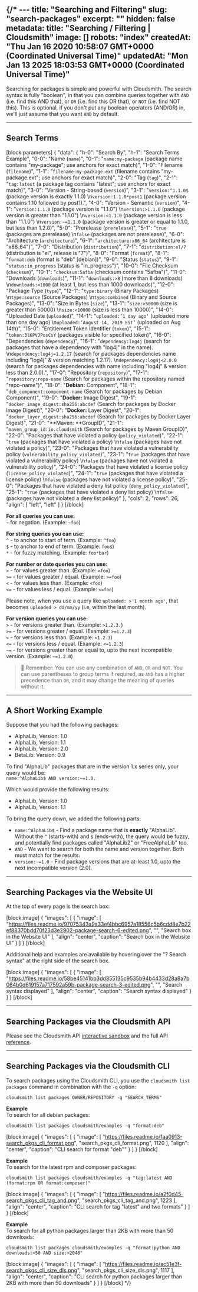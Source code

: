 {/* ---
title: "Searching and Filtering"
slug: "search-packages"
excerpt: ""
hidden: false
metadata: 
  title: "Searching / Filtering | Cloudsmith"
  image: []
  robots: "index"
createdAt: "Thu Jan 16 2020 10:58:07 GMT+0000 (Coordinated Universal Time)"
updatedAt: "Mon Jan 13 2025 18:03:53 GMT+0000 (Coordinated Universal Time)"
---
Searching for packages is simple and powerful with Cloudsmith. The search syntax is fully "boolean", in that you can combine queries together with `AND` (i.e. find this AND that), or `OR` (i.e. find this OR that), or `NOT` (i.e. find NOT this). This is optional, if you don't put any boolean operators (AND/OR) in, we'll just assume that you want `AND` by default.

***

## Search Terms

[block:parameters]
{
  "data": {
    "h-0": "Search By",
    "h-1": "Search Terms Example",
    "0-0": "Name (`name`)",
    "0-1": "`name:my-package` (package name contains \"my-package\"; use anchors for exact match)",
    "1-0": "Filename (`filename`)",
    "1-1": "`filename:my-package.ext` (filename contains \"my-package.ext\"; use anchors for exact match)",
    "2-0": "Tag (`tag`)",
    "2-1": "`tag:latest` (a package tag contains \"latest\"; use anchors for exact match)",
    "3-0": "Version - String-based (`version`)",
    "3-1": "`version:^1.1.0$` (package version is exactly 1.1.0)  \n`version:1.1.0*post1` (package version contains 1.10 followed by post1).",
    "4-0": "Version - Semantic (`version`)",
    "4-1": "`version:1.1.0` (package version is \"1.1.0\")  \n`version:>1.1.0` (package version is greater than \"1.1.0\")  \n`version:<1.1.0` (package version is less than \"1.1.0\")  \n`version:~=1.1.0` (package version is greater or equal to 1.1.0, but less than 1.2.0)",
    "5-0": "Prerelease (`prerelease`)",
    "5-1": "`true` (packages are prerelease)  \n`false` (packages are not prerelease)",
    "6-0": "Architecture (`architecture`)",
    "6-1": "`architecture:x86_64` (architecture is \"x86_64\")",
    "7-0": "Distribution (`distribution`)",
    "7-1": "`distribution:el/7` (distribution is \"el\", release is \"7\")",
    "8-0": "Format (`format`)",
    "8-1": "`format:deb` (format is \"deb\" [debian])",
    "9-0": "Status (`status`)",
    "9-1": "`status:in_progress` (status is \"in_progress\")",
    "10-0": "File Checksum (`checksum`)",
    "10-1": "`checksum:5afba` (checksum contains \"5afba\")",
    "11-0": "Downloads (`downloads`)",
    "11-1": "`downloads:>8` (more than 8 downloads)  \n`downloads:<1000` (at least 1, but less than 1000 downloads)",
    "12-0": "Package Type (`type`)",
    "12-1": "`type:binary` (Binary Packages)  \n`type:source` (Source Packages)  \n`type:combined` (Binary and Source Packages)",
    "13-0": "Size in Bytes (`size`)",
    "13-1": "`size:>50000` (size is greater than 50000)  \n`size:<10000` (size is less than 10000)",
    "14-0": "Uploaded Date (`uploaded`)",
    "14-1": "`uploaded:’1 day ago’` (uploaded more than one day ago)  \n`uploaded:’August 14, 2019 EST’` (uploaded on Aug 14th)",
    "15-0": "Entitlement Token Identifier (`token`)",
    "15-1": "`token:3lKPVJPosCsY` (packages visible for specified token)",
    "16-0": "Dependencies (`dependency`)",
    "16-1": "`dependency:log4j` (search for packages that have a dependency with \"log4j\" in the name).  \n`dependency:log4j=1.2.17` (search for packages dependencies name including \"log4j\" & version matching 1.2.17).  \n`dependency:log4j<2.0.0` (search for packages dependencies with name including \"log4j\" & version less than 2.0.0).",
    "17-0": "Repository (`repository`)",
    "17-1": "`repository:repo-name` (Search for packages within the repository named \"repo-name\")",
    "18-0": "**Debian:** Component",
    "18-1": "`deb_component:component-name` (Search for packages by Debian Component)",
    "19-0": "**Docker:** Image Digest",
    "19-1": "`docker_image_digest:sha256:abcdef` (Search for packages by Docker Image Digest)",
    "20-0": "**Docker:** Layer Digest",
    "20-1": "`docker_layer_digest:sha256:abcdef` (Search for packages by Docker Layer Digest)",
    "21-0": "**Maven: **GroupID",
    "21-1": "`maven_group_id:io.cloudsmith` (Search for packages by Maven GroupID)",
    "22-0": "Packages that have violated a policy (`policy_violated`)",
    "22-1": "`true` (packages that have violated a policy)  \n`false` (packages have not violated a policy)",
    "23-0": "Packages that have violated a vulnerability policy (`vulnerability_policy_violated`)",
    "23-1": "`true` (packages that have violated a vulnerability policy)  \n`false` (packages have not violated a vulnerability policy)",
    "24-0": "Packages that have violated a license policy (`license_policy_violated`)",
    "24-1": "`true` (packages that have violated a license policy)  \n`false` (packages have not violated a license policy)",
    "25-0": "Packages that have violated a deny list policy (`deny_policy_violated`)",
    "25-1": "`true` (packages that have violated a deny list policy)  \n`false` (packages have not violated a deny list policy)"
  },
  "cols": 2,
  "rows": 26,
  "align": [
    "left",
    "left"
  ]
}
[/block]


**For all queries you can use:**  
`~` for negation.  (Example: `~foo`)

**For string queries you can use:**  
`^`   - to anchor to start of term.  (Example: `^foo`)  
`$` -  to anchor to end of term.  (Example: `foo$`)  
`*`  -  for fuzzy matching.  (Example: `foo*bar`)

**For number or date queries you can use:**  
`>`   -  for values greater than.  (Example: `>foo`)  
`>=` -  for values greater / equal.  (Example: `>=foo`)  
`<`   -  for values less than.  (Example: `<foo`)  
`<=` -  for values less / equal.  (Example: `<=foo`)

Please note, when you use a query like `uploaded: >'1 month ago'`, that becomes `uploaded > dd/mm/yy` (i.e, within the last month).

**For version queries you can use:**  
`>`   -  for versions greater than.  (Example: `>1.2.3.`)  
`>=` -  for versions greater / equal.  (Example: `>=1.2.3`)  
`<`   -  for versions less than.  (Example: `<1.2.3`)  
`<=` -  for versions less / equal.  (Example: `<=1.2.3`)  
`~=` -  for versions greater than or equal to, upto the next incompatible version. (Example: `~=1.2.0`)

> 📘 Remember: You can use any combination of `AND`, `OR` and `NOT`. You can use parentheses to group terms if required, as `AND` has a higher precedence than `OR`, and it may change the meaning of queries without it.

***

## A Short Working Example

Suppose that you had the following packages:

- AlphaLib, Version: 1.0
- AlphaLib, Version: 1.1
- AlphaLib, Version: 2.0
- BetaLib: Version: 0.9

To find "AlphaLib" packages that are in the version 1.x series only, your query would be:  
`name:^AlphaLib$ AND version:~=1.0.`

Which would provide the following results:

- AlphaLib, Version: 1.0
- AlphaLib, Version: 1.1

To bring the query down, we added the following parts:

- `name:^AlphaLib$` - Find a package name that is **exactly** "AlphaLib". Without the `^` (starts-with) and `$` (ends-with), the query would be fuzzy, and potentially find packages called "AlphaLib2" or "FreeAlphaLib" too.
- `AND` - We want to search for both the name and version together. Both must match for the results.
- `version:~=1.0` - Find package versions that are at-least 1.0, upto the next incompatible version (2.0).

***

## Searching Packages via the Website UI

At the top of every page is the search box:

[block:image]
{
  "images": [
    {
      "image": [
        "https://files.readme.io/97075343a9a33ef4bbc6957a18556c5b6cdd8e7b22ef88370bdd70f23d3e2902-package-search-6-edited.png",
        "",
        "Search box in the Website UI"
      ],
      "align": "center",
      "caption": "Search box in the Website UI"
    }
  ]
}
[/block]


Additional help and examples are available by hovering over the "? Search syntax" at the right side of the search box.

[block:image]
{
  "images": [
    {
      "image": [
        "https://files.readme.io/58be45141bb3dd355135c9535b94b4433d28a8a7b064b0d619157a717592a59b-package-search-3-edited.png",
        "",
        "Search syntax displayed"
      ],
      "align": "center",
      "caption": "Search syntax displayed"
    }
  ]
}
[/block]


***

## Searching Packages via the Cloudsmith API

Please see the Cloudsmith API [interactive sandbox](https://api-prd.cloudsmith.io/v1/#!/packages/packages_list) and the full API [reference](https://help.cloudsmith.io/reference#packages_list).

***

## Searching Packages via the Cloudsmith CLI

To search packages using the Cloudsmith CLI, you use the `cloudsmith list packages` command in combination with the `-q` option: 

```shell
cloudsmith list packages OWNER/REPOSITORY -q "SEARCH_TERMS"
```

**Example**  
To search for all debian packages: 

```shell
cloudsmith list packages cloudsmith/examples -q "format:deb"
```

[block:image]
{
  "images": [
    {
      "image": [
        "https://files.readme.io/1aa0913-search_pkgs_cli_format.png",
        "search_pkgs_cli_format.png",
        1120
      ],
      "align": "center",
      "caption": "CLI search for format \"deb\""
    }
  ]
}
[/block]


**Example**  
To search for the latest rpm and composer packages: 

```shell
cloudsmith list packages cloudsmith/examples -q "tag:latest AND (format:rpm OR format:composer)"
```

[block:image]
{
  "images": [
    {
      "image": [
        "https://files.readme.io/a2f0d45-search_pkgs_cli_tag_and.png",
        "search_pkgs_cli_tag_and.png",
        1223
      ],
      "align": "center",
      "caption": "CLI search for tag \"latest\" and two formats"
    }
  ]
}
[/block]


**Example**  
To search for all python packages larger than 2KB with more than 50 downloads: 

```shell
cloudsmith list packages cloudsmith/examples -q "format:python AND downloads:>50 AND size:>2048"
```

[block:image]
{
  "images": [
    {
      "image": [
        "https://files.readme.io/ac51e3f-search_pkgs_cli_size_dls.png",
        "search_pkgs_cli_size_dls.png",
        1117
      ],
      "align": "center",
      "caption": "CLI search for python packages larger than 2KB with more than 50 downloads"
    }
  ]
}
[/block] */}
